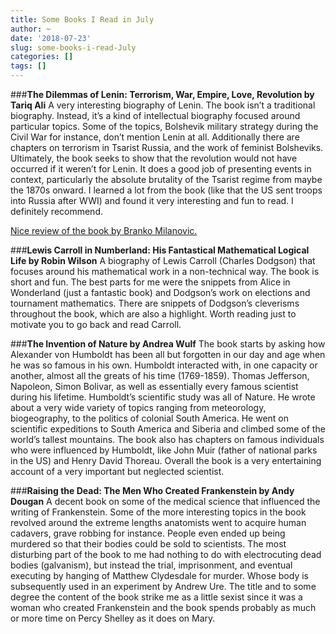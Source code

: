 ```yaml
---
title: Some Books I Read in July
author: ~
date: '2018-07-23'
slug: some-books-i-read-July
categories: []
tags: []
---
```


###**The Dilemmas of Lenin: Terrorism, War, Empire, Love, Revolution by Tariq Ali**
A very interesting biography of Lenin. The book isn't a traditional biography. Instead, it's a kind of intellectual biography focused around particular topics. Some of the topics, Bolshevik military strategy during the Civil War for instance, don't mention Lenin at all. Additionally there are chapters on terrorism in Tsarist Russia, and the work of feminist Bolsheviks. Ultimately, the book seeks to show that the revolution would not have occurred if it weren't for Lenin. It does a good job of presenting events in context, particularly the absolute brutality of the Tsarist regime from maybe the 1870s onward. I learned a lot from the book (like that the US sent troops into Russia after WWI) and found it very interesting and fun to read. I definitely recommend.

[Nice review of the book by Branko Milanovic.](http://glineq.blogspot.com/2017/05/lenin-in-his-time-review-of-tariq-alis.html)

###**Lewis Carroll in Numberland: His Fantastical Mathematical Logical Life by Robin Wilson**
A biography of Lewis Carroll (Charles Dodgson) that focuses around his mathematical work in a non-technical way. The book is short and fun. The best parts for me were the snippets from Alice in Wonderland (just a fantastic book) and Dodgson's work on elections and tournament mathematics. There are snippets of Dodgson's cleverisms throughout the book, which are also a highlight. Worth reading just to motivate you to go back and read Carroll.


###**The Invention of Nature by Andrea Wulf**
The book starts by asking how Alexander von Humboldt has been all but forgotten in our day and age when he was so famous in his own. Humboldt interacted with, in one capacity or another, almost all the greats of his time (1769-1859). Thomas Jefferson, Napoleon, Simon Bolivar, as well as essentially every famous scientist during his lifetime. Humboldt's scientific study was all of Nature. He wrote about a very wide variety of topics ranging from meteorology, biogeography, to the politics of colonial South America. He went on scientific expeditions to South America and Siberia and climbed some of the world's tallest mountains. The book also has chapters on famous individuals who were influenced by Humboldt, like John Muir (father of national parks in the US) and Henry David Thoreau. Overall the book is a very entertaining account of a very important but neglected scientist.    

###**Raising the Dead: The Men Who Created Frankenstein by Andy Dougan**
A decent book on some of the medical science that influenced the writing of Frankenstein. Some of the more interesting topics in the book revolved around the extreme lengths anatomists went to acquire human cadavers, grave robbing for instance. People even ended up being murdered so that their bodies could be sold to scientists. The most disturbing part of the book to me had nothing to do with electrocuting dead bodies (galvanism), but instead the trial, imprisonment, and eventual executing by hanging of Matthew Clydesdale for murder. Whose body is subsequently used in an experiment by Andrew Ure. The title and to some degree the content of the book strike me as a little sexist since it was a woman who created Frankenstein and the book spends probably as much or more time on Percy Shelley as it does on Mary. 